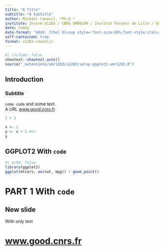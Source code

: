 ```yaml
---
title: "A Title"
subtitle: "A Subtitle"
author: Mickaël Canouil, *Ph.D.*
institute: Inserm U1283 / CNRS UMR8199 / Institut Pasteur de Lille / Université de Lille
date: today
date-format: "dddd, [the] D[<sup style='font-size:65%;font-style:italic;'>th</sup>] [of] MMMM, YYYY"
self-contained: true
format: u1283-revealjs
---
```


```r
#| include: false
showtext::showtext_auto()
source("_extensions/umr1283/u1283/setup-ggplot2-umr1283.R")
```

## Introduction

### Subtitle

`some code` and some text.  
A URL [www.good.cnrs.fr](https://www.good.cnrs.fr/).

```r
1 + 1
```

```r
x <- 1
y <- x + 1 #<<
y
```

## GGPLOT2 With `code`

```r
#| echo: false
library(ggplot2)
ggplot(mtcars, aes(wt, mpg)) + geom_point()
```

# PART 1 With `code` {.center .center-x}

## New slide

With only text

# [www.good.cnrs.fr](http://www.good.cnrs.fr) {.center .center-x}
